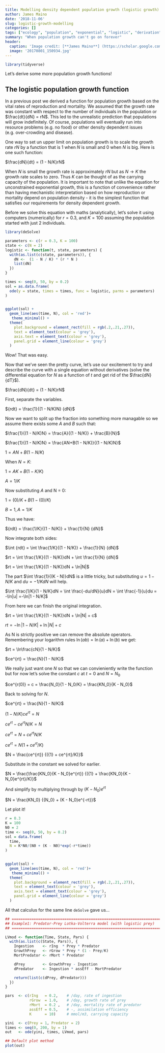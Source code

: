 ```yaml
---
title: Modelling density dependent population growth (logistic growth)
author: James Maino
date: '2018-11-06'
slug: logistic-growth-modelling
categories: []
tags: ["ecology", "population", "exponential", "logistic", "derivation"]
summary: "When population growth can't go on forever"
header:
  caption: 'Image credit: [**James Maino**] (https://scholar.google.com.au/citations?user=jHD4R20AAAAJ&hl=en)'
  image: '20170801_150934.jpg'
---
```


```r
library(tidyverse)
```

Let's derive some more population growth functions!

## The logistic population growth function 

In a previous post we derived a function for population growth based on the vital rates of reproduction and mortality. We assumed that the growth rate was constant with respect to the number of individuals in the population or $\frac{dt}{dN} = rN$. This led to the unrealistic prediction that populations will grow indefinitely. Of course, populations will eventually run into resource problems (e.g. no food) or other density dependent issues (e.g. over-crowding and disease). 

One way to set un upper limit on population growth is to scale the growth rate $rN$ by a function that is 1 when $N$ is small and 0 when $N$ is big. Here is one such function: 

$\frac{dN}{dt} = (1 - N/K)rN$

When $N$ is small the growth rate is approximately $rN$ but as $N \to K$ the growth rate scales to zero. Thus $K$ can be thought of as the carrying capacity of the population. It is important to note that unlike the equation for unconstrained exponential growth, this is a function of convenience rather than having mechanistic interpretation based on how reproduction or mortality depend on population density - it is the simplest function that satisfies our requirements for density dependent growth. 

Before we solve this equation with maths (analytically), let's solve it using computers (numerically) for $r=0.3$, and $K=100$ assuming the population started with just 2 individuals. 


```r
library(deSolve)

parameters <- c(r = 0.3, K = 100)
state <- c(N = 2)
logistic <- function(t, state, parameters) {
  with(as.list(c(state, parameters)), {
    dN <-  (1 - N / K) * (r * N )
    list(dN)
  })
}

times <- seq(0, 50, by = 0.2)
sol = as.data.frame(
  ode(y = state, times = times, func = logistic, parms = parameters)
)
 
```

```r
ggplot(sol) + 
  geom_line(aes(time, N), col = 'red')+
   theme_minimal() +
  theme(
    plot.background = element_rect(fill = rgb(.2,.21,.27)),
    text = element_text(colour = 'grey'), 
    axis.text = element_text(colour = 'grey'), 
    panel.grid = element_line(colour = 'grey')
  )
```

Wow! That was easy. 

Now that we've seen the pretty curve, let's use our excitement to try and describe the curve with a single equation without derivatives (solve the differential equation for $N$ as a function of $t$ and get rid of the $\frac{dN}{dT}$). 

$\frac{dN}{dt} = (1 - N/K)rN$

First, separate the variables. 

${rdt} = \frac{1}{(1 - N/K)N} {dN}$

Now we want to split up the fraction into something more managable so we assume there exists some $A$ and $B$ such that: 

$\frac{1}{(1 - N/K)N} = \frac{A}{(1 - N/K)} + \frac{B}{N}$

$\frac{1}{(1 - N/K)N} = \frac{AN+B(1 - N/K)}{(1 - N/K)N}$

$1 = AN + B(1 - N/K)$

When $N=K$:

$1 = AK + B(1 - K/K)$

$A = 1/K$

Now substituting $A$ and N = 0:

$1 = (0)/K + B(1 - (0)/K)$

$B = 1, A = 1/K$

Thus we have:

${rdt} = \frac{1/K}{(1 - N/K)} + \frac{1}{N} {dN}$

Now integrate both sides:

$\int {rdt} = \int \frac{1/K}{(1 - N/K)} + \frac{1}{N} {dN}$

$rt = \int \frac{1/K}{(1 - N/K)}dN + \int \frac{1}{N} {dN}$

$rt = \int \frac{1/K}{(1 - N/K)}dN + \ln|N|$

The part $\int \frac{1}{(K - N)}dN$ is a little tricky, but substituting $u = 1 - N/K$ and $du = -1/K dN$ will help. 

$\int \frac{1/K}{1 - N/K}dN = \int \frac{-du/dN}{u}dN = \int \frac{-1}{u}du = -\ln|u| =-\ln|1 - N/K|$

From here we can finish the original integration.  

$rt = \int \frac{1/K}{(1 - N/K)}dN + \ln|N| + c$

$rt =  -\ln|1 - N/K| + \ln|N| + c$

As N is strictly positive we can remove the absolute operators. Remembering your logarithm rules $\ln(ab) = \ln(a) + \ln(b)$ we get:

$rt = \ln\frac{cN}{1 - N/K}$

$ce^{rt} = \frac{N}{1 - N/K}$

We really just want one $N$ so that we can convieniently write the function but for now let's solve the constant $c$ at $t=0$ and $N=N_0$

$ce^{r(0)} = c = \frac{N_0}{1 - N_0/K} = \frac{KN_0}{K - N_0}$

Back to solving for $N$. 

$ce^{rt} = \frac{N}{1 - N/K}$

$(1 - N/K)ce^{rt} ={N}$

$ce^{rt} - ce^{rt}N/K ={N}$

$ce^{rt} = {N} + ce^{rt}N/K$

$ce^{rt} = N({1} + ce^{rt}/K)$

$N = \frac{ce^{rt}} {({1} + ce^{rt}/K)}$

Substitute in the constant we solved for earlier.

$N = \frac{\frac{KN_0}{K - N_0}e^{rt}} {({1} + \frac{KN_0}{K - N_0}e^{rt}/K)}$

And simplify by multiplying through by $(K - N_0)e^{rt}$

$N = \frac{KN_0} {{N_0} + (K - N_0)e^{-rt}}$

Let plot it!

```r
r = 0.3
K = 100
N0 = 2
time <- seq(0, 50, by = 0.2)
sol = data.frame(
  time,
  N = K*N0/(N0 + (K - N0)*exp(-r*time))
)
 
```

```r
ggplot(sol) + 
  geom_line(aes(time, N), col = 'red')+
   theme_minimal() +
  theme(
    plot.background = element_rect(fill = rgb(.2,.21,.27)),
    text = element_text(colour = 'grey'), 
    axis.text = element_text(colour = 'grey'), 
    panel.grid = element_line(colour = 'grey')
  )
```

All that calculus for the same line `deSolve` gave us...

```r
## =======================================================================
## Example1: Predator-Prey Lotka-Volterra model (with logistic prey)
## =======================================================================

LVmod <- function(Time, State, Pars) {
  with(as.list(c(State, Pars)), {
    Ingestion    <- rIng  * Prey * Predator
    GrowthPrey   <- rGrow * Prey * (1 - Prey/K)
    MortPredator <- rMort * Predator

    dPrey        <- GrowthPrey - Ingestion
    dPredator    <- Ingestion * assEff - MortPredator

    return(list(c(dPrey, dPredator)))
  })
}

pars  <- c(rIng   = 0.2,    # /day, rate of ingestion
           rGrow  = 1.0,    # /day, growth rate of prey
           rMort  = 0.2 ,   # /day, mortality rate of predator
           assEff = 0.5,    # -, assimilation efficiency
           K      = 10)     # mmol/m3, carrying capacity

yini  <- c(Prey = 1, Predator = 2)
times <- seq(0, 200, by = 1)
out   <- ode(yini, times, LVmod, pars)

## Default plot method
plot(out)
```


